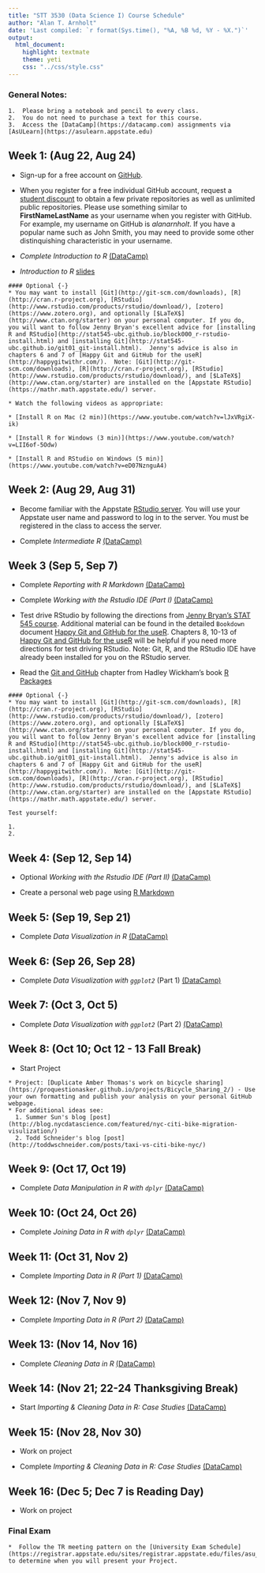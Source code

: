 ```yaml
---
title: "STT 3530 (Data Science I) Course Schedule"
author: "Alan T. Arnholt"
date: 'Last compiled: `r format(Sys.time(), "%A, %B %d, %Y - %X.")`'
output: 
  html_document: 
    highlight: textmate
    theme: yeti
    css: "../css/style.css"
---
```


<script type="text/x-mathjax-config">
MathJax.Hub.Config({
  TeX: { equationNumbers: { autoNumber: "AMS" } }
});
</script>

### General Notes: {-}

```block
1.  Please bring a notebook and pencil to every class.  
2.  You do not need to purchase a text for this course.
3.  Access the [DataCamp](https://datacamp.com) assignments via [AsULearn](https://asulearn.appstate.edu)
```


## Week 1: (Aug 22, Aug 24) {-}


* Sign-up for a free account on [GitHub](https://github.com).

* When you register for a free individual GitHub account, request a [student discount](https://education.github.com) to obtain a few private repositories as well as unlimited public repositories.  Please use something similar to **FirstNameLastName** as your username when you register with GitHub.  For example, my username on GitHub is *alanarnholt*. If you have a popular name such as John Smith, you may need to provide some other distinquishing characteristic in your username.   

* _Complete Introduction to R_ [(DataCamp)](https://datacamp.com)

* _Introduction to R_ [slides](https://alanarnholt.github.io/GeneralStatistics/rmarkdown/IntroToR.html)  
 
```block
#### Optional {-}
* You may want to install [Git](http://git-scm.com/downloads), [R](http://cran.r-project.org), [RStudio](http://www.rstudio.com/products/rstudio/download/), [zotero](https://www.zotero.org), and optionally [$LaTeX$](http://www.ctan.org/starter) on your personal computer. If you do, you will want to follow Jenny Bryan's excellent advice for [installing R and RStudio](http://stat545-ubc.github.io/block000_r-rstudio-install.html) and [installing Git](http://stat545-ubc.github.io/git01_git-install.html).  Jenny's advice is also in chapters 6 and 7 of [Happy Git and GitHub for the useR](http://happygitwithr.com/).  Note: [Git](http://git-scm.com/downloads), [R](http://cran.r-project.org), [RStudio](http://www.rstudio.com/products/rstudio/download/), and [$LaTeX$](http://www.ctan.org/starter) are installed on the [Appstate RStudio](https://mathr.math.appstate.edu/) server.

* Watch the following videos as appropriate:

* [Install R on Mac (2 min)](https://www.youtube.com/watch?v=lJxVRgiX-ik)    

* [Install R for Windows (3 min)](https://www.youtube.com/watch?v=LII6of-5Odw)    

* [Install R and RStudio on Windows (5 min)](https://www.youtube.com/watch?v=eD07NznguA4)    

```

## Week 2: (Aug 29, Aug 31) {-}

* Become familiar with the Appstate [RStudio server](https://mathr.math.appstate.edu/). You will use your Appstate user name and password to log in to the server.  You must be registered in the class to access the server.

* Complete _Intermediate R_ [(DataCamp)](https://datacamp.com)


## Week 3 (Sep 5, Sep 7) {-}

* Complete _Reporting with R Markdown_ [(DataCamp)](https://datacamp.com)

* Complete _Working with the Rstudio IDE (Part I)_ [(DataCamp)](https://datacamp.com)

* Test drive RStudio by following the directions from [Jenny Bryan's STAT 545 course](https://stat545-ubc.github.io/git07_git-github-rstudio.html).  Additional material can be found in the detailed `Bookdown` document [Happy Git and GitHub for the useR](http://happygitwithr.com/).  Chapters 8, 10-13 of [Happy Git and GitHub for the useR](http://happygitwithr.com/) will be helpful if you need more directions for test driving RStudio. Note: Git, R, and the RStudio IDE have already been installed for you on the RStudio server.    
* Read the [Git and GitHub](http://r-pkgs.had.co.nz/git.html) chapter from Hadley Wickham's book [R Packages](http://r-pkgs.had.co.nz/)



```block
#### Optional {-}
* You may want to install [Git](http://git-scm.com/downloads), [R](http://cran.r-project.org), [RStudio](http://www.rstudio.com/products/rstudio/download/), [zotero](https://www.zotero.org), and optionally [$LaTeX$](http://www.ctan.org/starter) on your personal computer. If you do, you will want to follow Jenny Bryan's excellent advice for [installing R and RStudio](http://stat545-ubc.github.io/block000_r-rstudio-install.html) and [installing Git](http://stat545-ubc.github.io/git01_git-install.html).  Jenny's advice is also in chapters 6 and 7 of [Happy Git and GitHub for the useR](http://happygitwithr.com/).  Note: [Git](http://git-scm.com/downloads), [R](http://cran.r-project.org), [RStudio](http://www.rstudio.com/products/rstudio/download/), and [$LaTeX$](http://www.ctan.org/starter) are installed on the [Appstate RStudio](https://mathr.math.appstate.edu/) server.
```

```block
Test yourself:

1.
2.
```



## Week 4: (Sep 12, Sep 14) {-}

* Optional _Working with the Rstudio IDE (Part II)_ [(DataCamp)](https://datacamp.com)

* Create a personal web page using [R Markdown](http://rmarkdown.rstudio.com/rmarkdown_websites.html)



## Week 5: (Sep 19, Sep 21) {-}

* Complete _Data Visualization in R_ [(DataCamp)](https://datacamp.com)

## Week 6: (Sep 26, Sep 28) {-}

* Complete _Data Visualization with `ggplot2`_ (Part 1) [(DataCamp)](https://datacamp.com)

## Week 7: (Oct 3, Oct 5) {-}

* Complete _Data Visualization with `ggplot2`_ (Part 2) [(DataCamp)](https://datacamp.com)


## Week 8: (Oct 10; Oct 12 - 13 Fall Break) {-}

* Start Project

```block
* Project: [Duplicate Amber Thomas's work on bicycle sharing](https://proquestionasker.github.io/projects/Bicycle_Sharing_2/) - Use your own formatting and publish your analysis on your personal GitHub webpage.
* For additional ideas see: 
  1. Summer Sun's blog [post](http://blog.nycdatascience.com/featured/nyc-citi-bike-migration-visulization/)
  2. Todd Schneider's blog [post](http://toddwschneider.com/posts/taxi-vs-citi-bike-nyc/)
```

## Week 9: (Oct 17, Oct 19) {-}

* Complete _Data Manipulation in R with `dplyr`_ [(DataCamp)](https://datacamp.com)

## Week 10: (Oct 24, Oct 26) {-}

* Complete _Joining Data in R with `dplyr`_ [(DataCamp)](https://datacamp.com)

## Week 11: (Oct 31,  Nov 2) {-}

* Complete _Importing Data in R (Part 1)_ [(DataCamp)](https://datacamp.com)

## Week 12: (Nov 7, Nov 9) {-}

* Complete _Importing Data in R (Part 2)_ [(DataCamp)](https://datacamp.com)

## Week 13: (Nov 14, Nov 16) {-}

* Complete _Cleaning Data in R_ [(DataCamp)](https://datacamp.com)

## Week 14: (Nov 21; 22-24 Thanksgiving Break) {-}

* Start _Importing & Cleaning Data in R: Case Studies_ [(DataCamp)](https://datacamp.com)

## Week 15: (Nov 28, Nov 30) {-}

* Work on project

* Complete _Importing & Cleaning Data in R: Case Studies_ [(DataCamp)](https://datacamp.com)

## Week 16: (Dec 5; Dec 7 is Reading Day) {-}

* Work on project

### Final Exam {-}

```block
*  Follow the TR meeting pattern on the [University Exam Schedule](https://registrar.appstate.edu/sites/registrar.appstate.edu/files/asu_fall_2017_exam_schedule_final_3.pdf) to determine when you will present your Project.
```